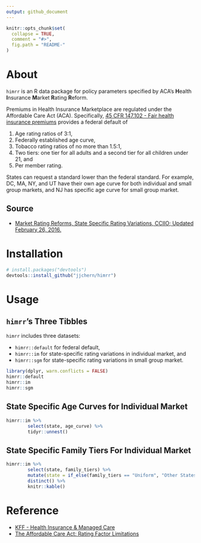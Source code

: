 ```yaml
---
output: github_document
---
```


<!-- README.md is generated from README.Rmd. Please edit that file -->

```r
knitr::opts_chunk$set(
  collapse = TRUE,
  comment = "#>",
  fig.path = "README-"
)
```

# About

`himrr` is an R data package for policy parameters specified by ACA's **H**ealth **I**nsurance **M**arket **R**ating **R**eform.

Premiums in Health Insurance Marketplace are regulated under the Affordable Care Act (ACA).
Specifically, [45 CFR 147.102 - Fair health insurance premiums](https://www.law.cornell.edu/cfr/text/45/147.102) provides a federal default of 

1. Age rating ratios of 3:1,
2. Federally established age curve,
3. Tobacco rating ratios of no more than 1.5:1, 
4. Two tiers: one tier for all adults and a second tier for all children under 21, and
5. Per member rating. 

States can request a standard lower than the federal standard. 
For example, DC, MA, NY, and UT have their own age curve for both individual and small group markets, and NJ has specific age curve for small group market. 

## Source

- [Market Rating Reforms, State Specific Rating Variations, CCIIO; Updated February 26, 2016.](https://www.cms.gov/CCIIO/Programs-and-Initiatives/Health-Insurance-Market-Reforms/state-rating.html)

# Installation

```r
# install.packages("devtools")
devtools::install_github("jjchern/himrr")
```

# Usage

## `himrr`'s Three Tibbles

`himrr` includes three datasets:

- `himrr::default` for federal default, 
- `himrr::im` for state-specific rating variations in individual market, and 
- `himrr::sgm` for state-specific rating variations in small group market.

```r
library(dplyr, warn.conflicts = FALSE)
himrr::default
himrr::im
himrr::sgm
```

## State Specific Age Curves for Individual Market

```r
himrr::im %>% 
        select(state, age_curve) %>% 
        tidyr::unnest() 
```

## State Specific Family Tiers For Individual Market

```r
himrr::im %>% 
        select(state, family_tiers) %>% 
        mutate(state = if_else(family_tiers == "Uniform", "Other States", state)) %>% 
        distinct() %>% 
        knitr::kable()
```

# Reference

- [KFF - Health Insurance & Managed Care](http://kff.org/state-category/health-insurance-managed-care/)
- [The Affordable Care Act: Rating Factor Limitations](http://coventryhealthcare.com/web/groups/public/@cvty_corporate_chc/documents/webcontent/c084481.pdf)
